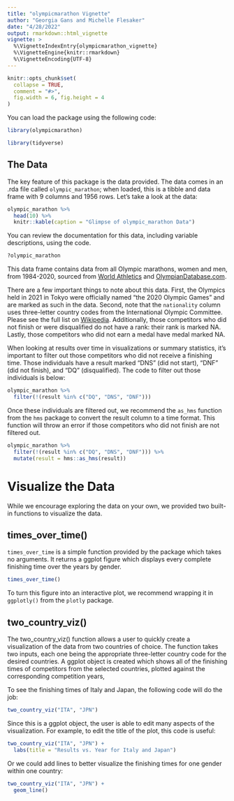 ```yaml
---
title: "olympicmarathon Vignette"
author: "Georgia Gans and Michelle Flesaker"
date: "4/28/2022"
output: rmarkdown::html_vignette
vignette: >
  %\VignetteIndexEntry{olympicmarathon_vignette}
  %\VignetteEngine{knitr::rmarkdown}
  %\VignetteEncoding{UTF-8}
---
```


```r
knitr::opts_chunk$set(
  collapse = TRUE,
  comment = "#>",
  fig.width = 6, fig.height = 4
)
```

You can load the package using the following code:

```r
library(olympicmarathon)
```

```r
library(tidyverse)
```


## The Data

The key feature of this package is the data provided. The data comes in an .rda file called `olympic_marathon`; when loaded, this is a tibble and data frame with 9 columns and 1956 rows. Let's take a look at the data:

```r
olympic_marathon %>%
  head(10) %>%
  knitr::kable(caption = "Glimpse of olympic_marathon Data")
```

You can review the documentation for this data, including variable descriptions, using the code.

```r
?olympic_marathon
```

This data frame contains data from all Olympic marathons, women and men, from 1984-2020, sourced from [World Athletics](https://www.worldathletics.org/) and [OlympianDatabase.com](https://www.olympiandatabase.com/index.php?id=417&L=1). 

There are a few important things to note about this data. First, the Olympics held in 2021 in Tokyo were officially named "the 2020 Olympic Games" and are marked as such in the data. Second, note that the `nationality` column uses three-letter country codes from the International Olympic Committee. Please see the full list on [Wikipedia](https://en.wikipedia.org/wiki/List_of_IOC_country_codes). Additionally, those competitors who did not finish or were disqualified do not have a rank: their rank is marked NA. Lastly, those competitors who did not earn a medal have medal marked NA.

When looking at results over time in visualizations or summary statistics, it's important to filter out those competitors who did not receive a finishing time. Those individuals have a result marked "DNS" (did not start), "DNF" (did not finish), and "DQ" (disqualified). The code to filter out those individuals is below:

```r
olympic_marathon %>%
  filter(!(result %in% c("DQ", "DNS", "DNF")))
```

Once these individuals are filtered out, we recommend the `as_hms` function from the `hms` package to convert the result column to a time format. This function will throw an error if those competitors who did not finish are not filtered out. 

```r
olympic_marathon %>%
  filter(!(result %in% c("DQ", "DNS", "DNF"))) %>%
  mutate(result = hms::as_hms(result))
```

# Visualize the Data

While we encourage exploring the data on your own, we provided two built-in functions to visualize the data.

## times_over_time()

`times_over_time` is a simple function provided by the package which takes no arguments. It returns a ggplot figure which displays every complete finishing time over the years by gender. 

```r
times_over_time()
```

To turn this figure into an interactive plot, we recommend wrapping it in `ggplotly()` from the `plotly` package. 


## two_country_viz()

The two_country_viz() function allows a user to quickly create a visualization of the data from two countries of choice. The function takes two inputs, each one being the appropriate three-letter country code for the desired countries. A ggplot object is created which shows all of the finishing times of competitors from the selected countries, plotted against the corresponding competition years,

To see the finishing times of Italy and Japan, the following code will do the job:

```r
two_country_viz("ITA", "JPN")
```

Since this is a ggplot object, the user is able to edit many aspects of the visualization. For example, to edit the title of the plot, this code is useful:

```r
two_country_viz("ITA", "JPN") +
  labs(title = "Results vs. Year for Italy and Japan")
```

Or we could add lines to better visualize the finishing times for one gender within one country:

```r
two_country_viz("ITA", "JPN") +
  geom_line()
```



